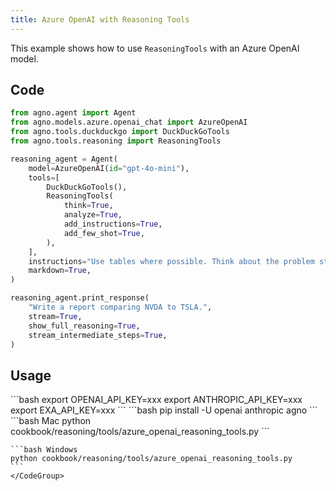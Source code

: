 ```yaml
---
title: Azure OpenAI with Reasoning Tools
---
```


This example shows how to use `ReasoningTools` with an Azure OpenAI model.

## Code

```python cookbook/reasoning/tools/azure_openai_reasoning_tools.py
from agno.agent import Agent
from agno.models.azure.openai_chat import AzureOpenAI
from agno.tools.duckduckgo import DuckDuckGoTools
from agno.tools.reasoning import ReasoningTools

reasoning_agent = Agent(
    model=AzureOpenAI(id="gpt-4o-mini"),
    tools=[
        DuckDuckGoTools(),
        ReasoningTools(
            think=True,
            analyze=True,
            add_instructions=True,
            add_few_shot=True,
        ),
    ],
    instructions="Use tables where possible. Think about the problem step by step.",
    markdown=True,
)

reasoning_agent.print_response(
    "Write a report comparing NVDA to TSLA.",
    stream=True,
    show_full_reasoning=True,
    stream_intermediate_steps=True,
)
```

## Usage

<Steps>
  <Snippet file="create-venv-step.mdx" />

  <Step title="Set your API key">
    ```bash
    export OPENAI_API_KEY=xxx
    export ANTHROPIC_API_KEY=xxx
    export EXA_API_KEY=xxx
    ```
  </Step>

  <Step title="Install libraries">
    ```bash
    pip install -U openai anthropic agno
    ```
  </Step>

  <Step title="Run Example">
    <CodeGroup>
    ```bash Mac
    python cookbook/reasoning/tools/azure_openai_reasoning_tools.py
    ```

    ```bash Windows
    python cookbook/reasoning/tools/azure_openai_reasoning_tools.py
    ```
    </CodeGroup>
  </Step>

</Steps>
